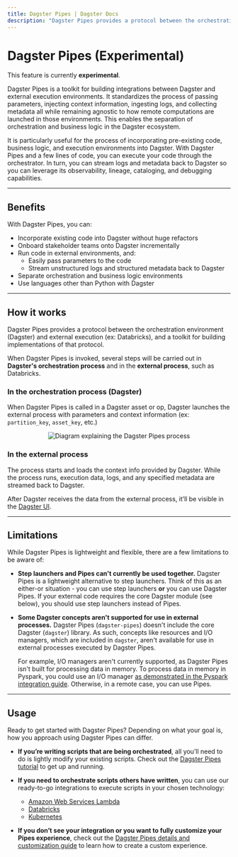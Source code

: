 ```yaml
---
title: Dagster Pipes | Dagster Docs
description: "Dagster Pipes provides a protocol between the orchestration environment (Dagster) and external execution (ex: Databricks) and a toolkit for building implementations of that protocol."
---
```


# Dagster Pipes (Experimental)

<Note>
  This feature is currently <strong>experimental</strong>.
</Note>

Dagster Pipes is a toolkit for building integrations between Dagster and external execution environments. It standardizes the process of passing parameters, injecting context information, ingesting logs, and collecting metadata all while remaining agnostic to how remote computations are launched in those environments. This enables the separation of orchestration and business logic in the Dagster ecosystem.

It is particularly useful for the process of incorporating pre-existing code, business logic, and execution environments into Dagster. With Dagster Pipes and a few lines of code, you can execute your code through the orchestrator. In turn, you can stream logs and metadata back to Dagster so you can leverage its observability, lineage, cataloging, and debugging capabilities.

---

## Benefits

With Dagster Pipes, you can:

- Incorporate existing code into Dagster without huge refactors
- Onboard stakeholder teams onto Dagster incrementally
- Run code in external environments, and:
  - Easily pass parameters to the code
  - Stream unstructured logs and structured metadata back to Dagster
- Separate orchestration and business logic environments
- Use languages other than Python with Dagster

---

## How it works

Dagster Pipes provides a protocol between the orchestration environment (Dagster) and external execution (ex: Databricks), and a toolkit for building implementations of that protocol.

When Dagster Pipes is invoked, several steps will be carried out in **Dagster's orchestration process** and in the **external process**, such as Databricks.

### In the orchestration process (Dagster)

When Dagster Pipes is called in a Dagster asset or op, Dagster launches the external process with parameters and context information (ex: `partition_key`, `asset_key`, etc.)

<!-- ![Diagram explaining the Dagster Pipes process](/images/guides/dagster-pipes/dagster-pipes-process.png) -->

<center>
  <Image
    alt="Diagram explaining the Dagster Pipes process"
    src="/images/guides/dagster-pipes/dagster-pipes-process.png"
    width={1122}
    height={388}
  />
</center>

### In the external process

The process starts and loads the context info provided by Dagster. While the process runs, execution data, logs, and any specified metadata are streamed back to Dagster.

After Dagster receives the data from the external process, it’ll be visible in the [Dagster UI](/concepts/webserver/ui).

---

## Limitations

While Dagster Pipes is lightweight and flexible, there are a few limitations to be aware of:

- **Step launchers and Pipes can't currently be used together.** Dagster Pipes is a lightweight alternative to step launchers. Think of this as an either-or situation - you can use step launchers **or** you can use Dagster Pipes. If your external code requires the core Dagster module (see below), you should use step launchers instead of Pipes.

- **Some Dagster concepts aren't supported for use in external processes.** Dagster Pipes (`dagster-pipes`) doesn't include the core Dagster (`dagster`) library. As such, concepts like resources and I/O managers, which are included in `dagster`, aren't available for use in external processes executed by Dagster Pipes.

  For example, I/O managers aren't currently supported, as Dagster Pipes isn't built for processing data in memory. To process data in memory in Pyspark, you could use an I/O manager [as demonstrated in the Pyspark integration guide](/integrations/spark#running-pyspark-code-in-assets). Otherwise, in a remote case, you can use Pipes.

---

## Usage

Ready to get started with Dagster Pipes? Depending on what your goal is, how you approach using Dagster Pipes can differ.

- **If you’re writing scripts that are being orchestrated**, all you’ll need to do is lightly modify your existing scripts. Check out the [Dagster Pipes tutorial](/guides/dagster-pipes/subprocess) to get up and running.

- **If you need to orchestrate scripts others have written**, you can use our ready-to-go integrations to execute scripts in your chosen technology:

  - [Amazon Web Services Lambda](/guides/dagster-pipes/aws-lambda)
  - [Databricks](/guides/dagster-pipes/databricks)
  - [Kubernetes](/guides/dagster-pipes/kubernetes)

- **If you don’t see your integration or you want to fully customize your Pipes experience**, check out the [Dagster Pipes details and customization guide](/guides/dagster-pipes/dagster-pipes-details-and-customization) to learn how to create a custom experience.
